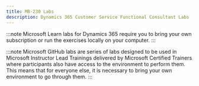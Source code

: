 ```yaml
---
title: MB-230 Labs
description: Dynamics 365 Customer Service Functional Consultant Labs (CRM)
---
```



<Tabs>
  <TabItem label="Microsoft Learn">
:::note 
Microsoft Learn labs for Dynamics 365 require you to bring your own subscription or run the exercises locally on your computer.
:::
<CardGrid>
  <LinkCard title="Create and resolve cases" href="https://learn.microsoft.com/training/modules/managing-cases-with-dynamics-365/4-create-and-resolve-cases?WT.mc_id=studentamb_165290" />
  <LinkCard title="Manage cases in Microsoft Dynamics 365" href="https://learn.microsoft.com/training/modules/managing-cases-with-dynamics-365/9-managing-cases-in-dynamics-365?WT.mc_id=studentamb_165290" />
  <LinkCard title="Create and resolve cases in Dynamics 365" href="https://learn.microsoft.com/training/modules/manage-cases-customer-service-workspace/create-resolve?WT.mc_id=studentamb_165290" />
  <LinkCard title="Use queues to manage case workloads" href="https://learn.microsoft.com/training/modules/using-dynamics-365-queues-to-manage-case-workloads/5-use-queues-to-manage-case-workloads?WT.mc_id=studentamb_165290" />
  <LinkCard title="Use routing rules to assign cases to specific queues" href="https://learn.microsoft.com/training/modules/using-dynamics-365-queues-to-manage-case-workloads/7-use-routing-rules-to-assign-cases-to-specific-queues?WT.mc_id=studentamb_165290" />
  <LinkCard title="Manage support contracts by using entitlements" href="https://learn.microsoft.com/training/modules/creating-and-managing-entitlements-in-dynamics-365/5-managing-support-contracts-with-entitlements?WT.mc_id=studentamb_165290" />
  <LinkCard title="Create and maintain knowledge articles" href="https://learn.microsoft.com/training/modules/creating-and-designing-knowledge-management-solutions/6-creating-and-maintaining-knowledge-article?WT.mc_id=studentamb_165290" />
  <LinkCard title="Create a basic project" href="https://learn.microsoft.com/training/modules/work-customer-voice-projects/3-5-exercise-create-project?WT.mc_id=studentamb_165290" />
  <LinkCard title="Create a basic survey" href="https://learn.microsoft.com/training/modules/create-customer-voice-surveys/3c-exercise?WT.mc_id=studentamb_165290" />
  <LinkCard title="Create an email template" href="https://learn.microsoft.com/training/modules/send-customer-voice-surveys/3b-exercise?WT.mc_id=studentamb_165290" />
  <LinkCard title="Create a survey invitation" href="https://learn.microsoft.com/training/modules/automate-customer-voice-surveys/7-exercise?WT.mc_id=studentamb_165290" />
  <LinkCard title="Embed a survey on a website" href="https://learn.microsoft.com/training/modules/embed-surveys/2-8-exercise?WT.mc_id=studentamb_165290" />
  <LinkCard title="Connect to Dynamics 365 Customer Voice data with Power BI" href="https://learn.microsoft.com/training/modules/create-customer-power-bi-reports/7-check?WT.mc_id=studentamb_165290" />
</CardGrid>
</TabItem>

  <TabItem label="Microsoft GitHub">

:::note 
Microsoft GitHub labs are series of labs designed to be used in Microsoft Instructor Lead Trainings delivered by Microsoft Certified Trainers where participants also have access to the environment to perform them. This means that for everyone else, it is necessary to bring your own environment to go through them. 
:::

  <CardGrid>
    <LinkCard title="Dynamics 365 Labs" href="https://github.com/MicrosoftLearning/MB-230-Dynamics365forCustomerService/blob/master/Instructions/Labs/LAB%5BMB-230%5D_M00Lab00_Dynamics_365_Labs.md" />
    <LinkCard title="Creating Cases" href="https://github.com/MicrosoftLearning/MB-230-Dynamics365forCustomerService/blob/master/Instructions/Labs/LAB%5BMB-230%5D_M01Lab01_Creating_Cases.md" />
    <LinkCard title="Creating Queues" href="https://github.com/MicrosoftLearning/MB-230-Dynamics365forCustomerService/blob/master/Instructions/Labs/LAB%5BMB-230%5D_M01Lab02_Creating_Queues.md" />
    <LinkCard title="Resolving Cases" href="https://github.com/MicrosoftLearning/MB-230-Dynamics365forCustomerService/blob/master/Instructions/Labs/LAB%5BMB-230%5D_M01Lab03_Resolving_Cases.md" />
    <LinkCard title="Route Cases" href="https://github.com/MicrosoftLearning/MB-230-Dynamics365forCustomerService/blob/master/Instructions/Labs/LAB%5BMB-230%5D_M01Lab04_Route_Cases.md" />
    <LinkCard title="Entitlements and Templates" href="https://github.com/MicrosoftLearning/MB-230-Dynamics365forCustomerService/blob/master/Instructions/Labs/LAB%5BMB-230%5D_M02Lab01_Entitlements_and_Templates.md" />
    <LinkCard title="Create knowledge articles" href="https://github.com/MicrosoftLearning/MB-230-Dynamics365forCustomerService/blob/master/Instructions/Labs/LAB%5BMB-230%5D_M03Lab01_Create_knowledge_articles.md" />
    <LinkCard title="Customer Servvice Workspace" href="https://github.com/MicrosoftLearning/MB-230-Dynamics365forCustomerService/blob/master/Instructions/Labs/LAB%5BMB-230%5D_M04Lab01_Customer_Service_Workspace.md" />
    <LinkCard title="AgentExpProfile" href="https://github.com/MicrosoftLearning/MB-230-Dynamics365forCustomerService/blob/master/Instructions/Labs/LAB%5BMB-230%5D_M04Lab02_AgentExpProfile.md" />
    <LinkCard title="Create Survey" href="https://github.com/MicrosoftLearning/MB-230-Dynamics365forCustomerService/blob/master/Instructions/Labs/LAB%5BMB-230%5D_M07Lab01_Create_Survey.md" />
    <LinkCard title="Configure Customer Service Scheduling" href="https://github.com/MicrosoftLearning/MB-230-Dynamics365forCustomerService/blob/master/Instructions/Labs/LAB%5BMB-230%5D_M08Lab01_Configure_Customer_Service_Scheduling.md" />
  </CardGrid>
  </TabItem>
</Tabs>
